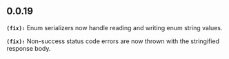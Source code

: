 ## 0.0.19
**`(fix):`** Enum serializers now handle reading and writing enum string values.

**`(fix):`** Non-success status code errors are now thrown with the stringified response body.

